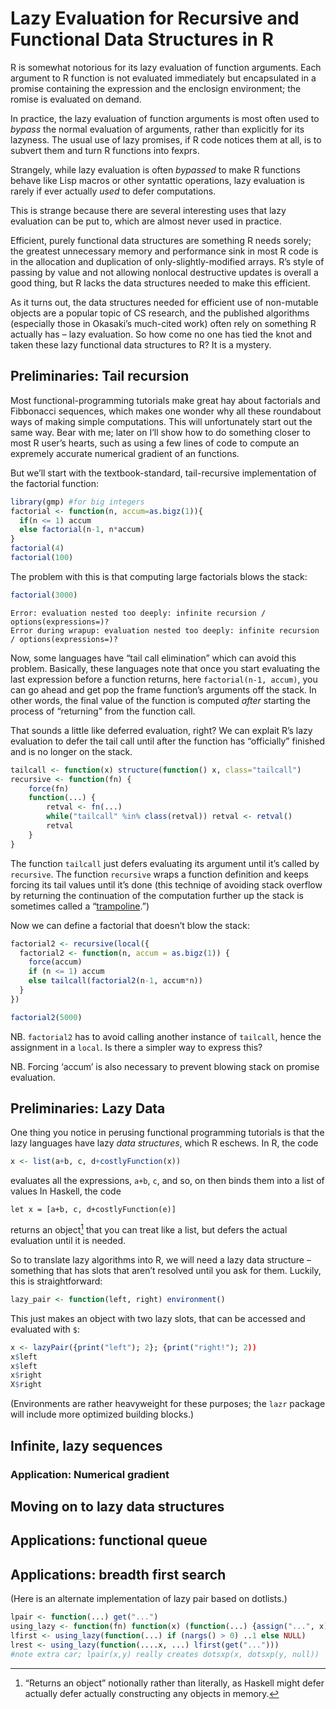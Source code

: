 # Lazy Evaluation for Recursive and Functional Data Structures in R

R is somewhat notorious for its lazy evaluation of function
arguments. Each argument to R function is not evaluated immediately
but encapsulated in a promise containing the expression and the
enclosign environment; the romise is evaluated on demand.

In practice, the lazy evaluation of function arguments is most often
used to _bypass_ the normal evaluation of arguments, rather than
explicitly for its lazyness. The usual use of lazy promises, if R code
notices them at all, is to subvert them and turn R functions into
fexprs.

Strangely, while lazy evaluation is often _bypassed_ to make R
functions behave like Lisp macros or other syntattic operations, lazy
evaluation is rarely if ever actually _used_ to defer computations.

This is strange because there are several interesting uses that lazy
evaluation can be put to, which are almost never used in practice.

Efficient, purely functional data structures are something R needs
sorely; the greatest unnecessary memory and performance sink in most R
code is in the allocation and duplication of only-slightly-modified
arrays. R's style of passing by value and not allowing nonlocal
destructive updates is overall a good thing, but R lacks the data
structures needed to make this efficient.

As it turns out, the data structures needed for efficient use of
non-mutable objects are a popular topic of CS research, and the
published algorithms (especially those in Okasaki's much-cited work)
often rely on something R actually has -- lazy evaluation. So how come
no one has tied the knot and taken these lazy functional data
structures to R? It is a mystery.

## Preliminaries: Tail recursion

Most functional-programming tutorials make great hay about factorials
and Fibbonacci sequences, which makes one wonder why all these
roundabout ways of making simple computations. This will unfortunately
start out the same way. Bear with me; later on I'll show how to do
something closer to most R user's hearts, such as using a few lines of
code to compute an expremely accurate numerical gradient of an
functions.

But we'll start with the textbook-standard, tail-recursive
implementation of the factorial function:

```R
library(gmp) #for big integers
factorial <- function(n, accum=as.bigz(1)){
  if(n <= 1) accum
  else factorial(n-1, n*accum)
}
factorial(4)
factorial(100)
```

The problem with this is that computing large factorials blows the stack:

```R{eval=FALSE}
factorial(3000)
```

```
Error: evaluation nested too deeply: infinite recursion / options(expressions=)?
Error during wrapup: evaluation nested too deeply: infinite recursion / options(expressions=)?
```

Now, some languages have "tail call elimination" which can avoid this
problem. Basically, these languages note that once you start
evaluating the last expression before a function returns, here
`factorial(n-1, accum)`, you can go ahead and get pop the frame
function's arguments off the stack. In other words, the final value of
the function is computed _after_ starting the process of "returning"
from the function call.

That sounds a little like deferred evaluation, right? We can explait
R's lazy evaluation to defer the tail call until after the function
has "officially" finished and is no longer on the stack.

```R
tailcall <- function(x) structure(function() x, class="tailcall")
recursive <- function(fn) {
    force(fn)
    function(...) {
        retval <- fn(...)
        while("tailcall" %in% class(retval)) retval <- retval()
        retval
    }
}
```

The function `tailcall` just defers evaluating its argument until it's
called by `recursive`. The function `recursive` wraps a function
definition and keeps forcing its tail values until it's done (this
techniqe of avoiding stack overflow by returning the continuation of
the computation further up the stack is sometimes called a
"[trampoline][trampoline].")

[trampoline]: http://web.mit.edu/kmill/www/programming/tailcall.html

Now we can define a factorial that doesn't blow the stack:

```R
factorial2 <- recursive(local({
  factorial2 <- function(n, accum = as.bigz(1)) {
    force(accum)
    if (n <= 1) accum
    else tailcall(factorial2(n-1, accum*n))
  }
})
```

```R
factorial2(5000)
```

NB. `factorial2` has to avoid calling another instance of `tailcall`,
hence the assignment in a `local`. Is there a simpler way to express
this?

NB. Forcing 'accum' is also necessary to prevent blowing stack on
promise evaluation.

## Preliminaries: Lazy Data

One thing you notice in
perusing functional programming tutorials is that the lazy languages
have lazy _data structures_, which R eschews. In R, the code

```R
x <- list(a+b, c, d+costlyFunction(x))
```

evaluates all the expressions, `a+b`, `c`, and so, on then binds them
into a list of values In Haskell, the code

```
let x = [a+b, c, d+costlyFunction(e)]
```

returns an object[^haskellReturning] that you can treat like a list,
but defers the actual evaluation until it is needed.

[^haskellReturning]: "Returns an object" notionally rather than literally, as
Haskell might defer actually defer actually constructing any objects in memory.

So to translate lazy algorithms into R, we will need a lazy data
structure -- something that has slots that aren't resolved until you
ask for them. Luckily, this is straightforward:

```R
lazy_pair <- function(left, right) environment()
```

This just makes an object with two lazy slots, that can be accessed
and evaluated with `$`:

```R
x <- lazyPair({print("left"); 2}; {print("right!"); 2))
x$left
x$left
x$right
X$right
```

(Environments are rather heavyweight for these purposes; the `lazr`
package will include more optimized building blocks.)

## Infinite, lazy sequences

### Application: Numerical gradient

## Moving on to lazy data structures

## Applications: functional queue

## Applications: breadth first search

(Here is an alternate implementation of lazy pair based on dotlists.)
```R
lpair <- function(...) get("...")
using_lazy <- function(fn) function(x) (function(...) {assign("...", x); fn(...)})()
lfirst <- using_lazy(function(...) if (nargs() > 0) ..1 else NULL)
lrest <- using_lazy(function(....x, ...) lfirst(get("...")))
#note extra car; lpair(x,y) really creates dotsxp(x, dotsxp(y, null))
```
